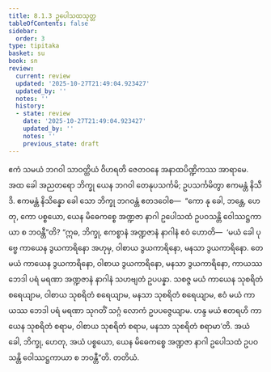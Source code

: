 ```yaml
---
title: 8.1.3 ဥပေါသထသုတ္တ
tableOfContents: false
sidebar:
  order: 3
type: tipitaka
basket: su
book: sn
review:
  current: review
  updated: '2025-10-27T21:49:04.923427'
  updated_by: ''
  notes: ''
  history:
  - state: review
    date: '2025-10-27T21:49:04.923427'
    updated_by: ''
    notes: ''
    previous_state: draft
---
```



<ReviewStatus review={frontmatter.review} showDetails={true} />

<HypothesisAnnotation frontmatter={frontmatter} />

<DynamicBreadcrumb />

<Division number="344" book="sn" e="ch" v="18" p="329">

<Paragraph number="1155" book="sn">
ဧကံ သမယံ ဘဂဝါ သာဝတ္ထိယံ ဝိဟရတိ ဇေတဝနေ အနာထပိဏ္ဍိကဿ အာရာမေ. အထ ခေါ အညတရော ဘိက္ခု ယေန ဘဂဝါ တေနုပသင်္ကမိ; ဥပသင်္ကမိတွာ ဧကမန္တံ နိသီဒိ. ဧကမန္တံ နိသိန္နော ခေါ သော ဘိက္ခု ဘဂဝန္တံ ဧတဒဝေါစ—  “ကော နု ခေါ, ဘန္တေ, ဟေတု, ကော ပစ္စယော, ယေန မိဓေကစ္စေ အဏ္ဍဇာ နာဂါ ဥပေါသထံ ဥပဝသန္တိ ဝေါဿဋ္ဌကာယာ စ ဘဝန္တီ”တိ?
</Paragraph>

<Paragraph number="1156" book="sn">
“ဣဓ, ဘိက္ခု, ဧကစ္စာနံ အဏ္ဍဇာနံ နာဂါနံ ဧဝံ ဟောတိ—  ‘မယံ ခေါ ပုဗ္ဗေ ကာယေန ဒွယကာရိနော အဟုမှ, ဝါစာယ ဒွယကာရိနော, မနသာ ဒွယကာရိနော. တေ မယံ ကာယေန ဒွယကာရိနော, ဝါစာယ ဒွယကာရိနော, မနသာ ဒွယကာရိနော, ကာယဿ ဘေဒါ ပရံ မရဏာ အဏ္ဍဇာနံ နာဂါနံ သဟဗျတံ ဥပပန္နာ. သစဇ္ဇ မယံ ကာယေန သုစရိတံ စရေယျာမ, ဝါစာယ သုစရိတံ စရေယျာမ, မနသာ သုစရိတံ စရေယျာမ, ဧဝံ မယံ ကာယဿ ဘေဒါ ပရံ မရဏာ သုဂတိံ သဂ္ဂံ လောကံ ဥပပဇ္ဇေယျာမ. ဟန္ဒ မယံ ဧတရဟိ ကာယေန သုစရိတံ စရာမ, ဝါစာယ သုစရိတံ စရာမ, မနသာ သုစရိတံ စရာမာ’တိ. အယံ ခေါ, ဘိက္ခု, ဟေတု, အယံ ပစ္စယော, ယေန မိဓေကစ္စေ အဏ္ဍဇာ နာဂါ ဥပေါသထံ ဥပဝသန္တိ ဝေါဿဋ္ဌကာယာ စ ဘဝန္တီ”တိ.

</Paragraph>
</Division>

<Paragraph number="1157" type="center" book="sn">
တတိယံ.
</Paragraph>